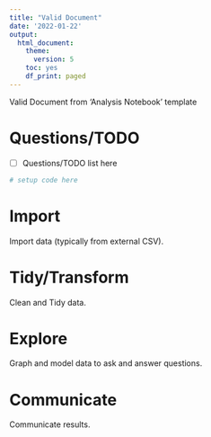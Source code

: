 ```yaml
---
title: "Valid Document"
date: '2022-01-22'
output:
  html_document:
    theme:
      version: 5
    toc: yes
    df_print: paged
---
```


Valid Document from 'Analysis Notebook' template

# Questions/TODO

- [ ] Questions/TODO list here

```r
# setup code here
```

# Import

Import data (typically from external CSV).

# Tidy/Transform

Clean and Tidy data.

# Explore

Graph and model data to ask and answer questions.

# Communicate

Communicate results.
